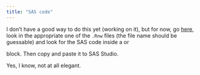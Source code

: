 ```yaml
---
title: "SAS code"
---
```


I don't have a good way to do this yet (working on it), but for now, go [here](https://github.com/nxskok/notes/tree/master/SAS), look in the appropriate one of the `.Rnw` files (the file name should be guessable) and look for the SAS code inside a \begin{Datastep}-\end{Datastep} or \begin{SAScode}-\end{SAScode} block. Then copy and paste it to SAS Studio.

Yes, I know, not at all elegant.